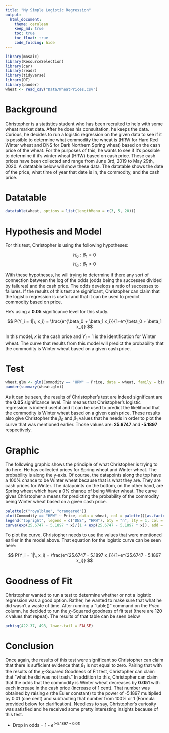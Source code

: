 ```yaml
---
title: "My Simple Logistic Regression"
output: 
  html_document:
    theme: cerulean
    keep_md: true
    toc: true
    toc_float: true
    code_folding: hide
---
```


<!-- Find some data of interest to you that can be analyzed with a logistic regression. Complete your Logistic Regression Analysis using this file. 

Hint, run the command 

> data() 

in your Console to see available datasets in R that you could use for this Analysis. You are also welcome to collect data yourself, or find other available datasets online for this Analysis. Just be careful to not use anyone else's "analysis" for this Analysis. Also, no conducting surveys unless you have IRB approval to do so. -->

```r
library(mosaic)
library(ResourceSelection) 
library(car)
library(readr)
library(tidyverse)
library(DT)
library(pander)
wheat <- read_csv("Data/WheatPrices.csv")
```


# Background

Christopher is a statistics student who has been recruited to help with some wheat market data. After he does his consultation, he keeps the data. Curious, he decides to run a logistic regression on the given data to see if it is possible to determine what commodity the wheat is (HRW for Hard Red Winter wheat and DNS for Dark Northern Spring wheat) based on the cash price of the wheat. For the purposes of this, he wants to see if it's possible to determine if it's winter wheat (HRW) based on cash price. These cash prices have been collected and range from June 3rd, 2019 to May 29th, 2020. A datatable below will show these data. The datatable shows the date of the price, what time of year that date is in, the commodity, and the cash price.



# Datatable

```r
datatable(wheat, options = list(lengthMenu = c(3, 5, 20)))
```



# Hypothesis and Model

For this test, Christopher is using the following hypotheses:

$$
H_0: \beta_1 = 0
$$
$$
H_a: \beta_1 \neq 0
$$


With these hypotheses, he will trying to determine if there any sort of connection between the log of the odds (odds being the successes divided by failures) and the cash price. The odds develops a ratio of successes to failures. If the results of this test are significant, Christopher can claim that the logistic regression is useful and that it can be used to predict commodity based on price.  

He's using a **0.05** significance level for this study.

$$
  P(Y_i = 1|\, x_i) = \frac{e^{\beta_0 + \beta_1 x_i}}{1+e^{\beta_0 + \beta_1 x_i}}
$$

In this model, $x$ is the cash price and $Y_i$ = 1 is the identification for Winter wheat. The curve that results from this model will predict the probability that the commodity is Winter wheat based on a given cash price. 



# Test
```r
wheat.glm <- glm(Commodity == "HRW" ~ Price, data = wheat, family = binomial)
pander(summary(wheat.glm))
```

As it can be seen, the results of Christopher's test are indeed significant are the **0.05** significance level. This means that Christopher's logistic regression is indeed useful and it can be used to predict the likelihood that the commodity is Winter wheat based on a given cash price. These results also give Christopher the $\beta_0$ and $\beta_1$ values that he needs in order to plot the curve that was mentioned earlier. Those values are: **25.6747** and **-5.1897** respectively.



# Graphic

The following graphic shows the principle of what Christopher is trying to do here. He has collected prices for Spring wheat and Winter wheat. The probability is along the y-axis. Of course, the datapoints along the top have a 100% chance to be Winter wheat because that is what they are. They are cash prices for Winter. The datapoints on the bottom, on the other hand, are Spring wheat which have a 0% chance of being Winter wheat. The curve gives Christopher a means for predicting the probability of the commodity being Winter wheat based on a given cash price. 


```r
palette(c("royalblue", "orangered"))
plot(Commodity == "HRW" ~ Price, data = wheat, col = palette()[as.factor(Commodity)], pch = 16, xlab = "Cash Price of Wheat", ylab = "Probability of commodity being Winter Wheat", main = "Predicting Commodity based on Cash Price")
legend("topright", legend = c("DNS", "HRW"), bty = "n", lty = 1, col = palette())
curve(exp(25.6747 - 5.1897 * x)/(1 + exp(25.6747 - 5.1897 * x)), add = TRUE)
```

To plot the curve, Christopher needs to use the values that were mentioned earlier in the model above. That equation for the logistic curve can be seen here:

$$
  P(Y_i = 1|\, x_i) = \frac{e^{25.6747 - 5.1897 x_i}}{1+e^{25.6747 - 5.1897 x_i}}
$$

# Goodness of Fit

Christopher wanted to run a test to determine whether or not a logistic regression was a good option. Rather, he wanted to make sure that what he did wasn't a waste of time. After running a "table()" command on the *Price* column, he decided to run the $\chi$-Squared goodness of fit test (there are 120 $x$ values that repeat). The results of that table can be seen below


```r
pchisq(422.37, 498, lower.tail = FALSE)
```



# Conclusion 

Once again, the results of this test were significant so Christopher can claim that there is sufficient evidence that $\beta_1$ is not equal to zero. Pairing that with the results of the $\chi$-Squared Goodness of Fit test, Christopher can claim that "what he did was not trash." In addition to this, Christopher can claim that the odds that the commodity is Winter wheat decreases by **0.051** with each increase in the cash price (increase of 1 cent). That number was obtained by raising $e$ (the Euler constant) to the power of -5.1897 multiplied by 0.01 (one cent) and subtracting that number from 100% or 1 (Formula provided below for clarification). Needless to say, Christopher's curiosity was satisfied and he received some pretty interesting insights because of this test.

* Drop in odds = 1 - $e^{(-5.1897*0.01)}$